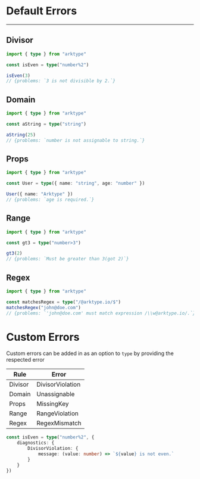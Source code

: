 # Default Errors

---

## Divisor

```ts
import { type } from "arktype"

const isEven = type("number%2")

isEven(3)
// {problems: `3 is not divisible by 2.`}
```

## Domain

```ts
import { type } from "arktype"

const aString = type("string")

aString(25)
// {problems: `number is not assignable to string.`}
```

## Props

```ts
import { type } from "arktype"

const User = type({ name: "string", age: "number" })

User({ name: "Arktype" })
// {problems: `age is required.`}
```

## Range

```ts
import { type } from "arktype"

const gt3 = type("number>3")

gt3(2)
// {problems: `Must be greater than 3(got 2)`}
```

## Regex

```ts
import { type } from "arktype"

const matchesRegex = type("/@arktype.io/$")
matchesRegex("john@doe.com")
// {problems: `'john@doe.com' must match expression /\\w@arktype.io/.`}
```

# Custom Errors

Custom errors can be added in as an option to `type` by providing the respected
error

| Rule    | Error            |
| ------- | ---------------- |
| Divisor | DivisorViolation |
| Domain  | Unassignable     |
| Props   | MissingKey       |
| Range   | RangeViolation   |
| Regex   | RegexMismatch    |

```ts
const isEven = type("number%2", {
    diagnostics: {
        DivisorViolation: {
            message: (value: number) => `${value} is not even.`
        }
    }
})
```
